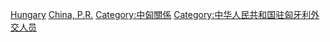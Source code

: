 [[Category:中華人民共和國駐外大使|Hungary]]
[[Category:駐匈牙利大使|China, P.R.]]
[[Category:中匈關係|Category:中匈關係]]
[[Category:中华人民共和国驻匈牙利外交人员|Category:中华人民共和国驻匈牙利外交人员]]